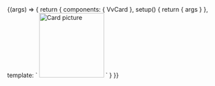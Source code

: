 

<Meta title="Components/Card/Slots" component={VvCard} />

<Canvas>
	<Story name="Slots">
		{(args) => {
			return {
				components: { VvCard },
				setup() {
					return {
						args
					}
				},
				template: `
					<vv-card v-bind="args" class="absolute inset-32">
						<template #header>
							Header
						</template>
						<picture>
							<img class="vv-card__picture aspect-photo" src="https://source.unsplash.com/featured/300×300/?ocean" alt="Card picture" style="height: 150px"/>
						</picture>
						<template #content>
							Prova
						</template>
						<template #footer>
							<div class="flex items-center">
								<span>Lorem ipsum dolor</span>
								<button class="vv-button vv-button--action-quiet ml-auto" type="button">
									<svg xmlns="http://www.w3.org/2000/svg" xmlns:xlink="http://www.w3.org/1999/xlink" aria-hidden="true" role="img" class="iconify iconify--akar-icons" width="1em" height="1em" preserveAspectRatio="xMidYMid meet" viewBox="0 0 24 24" data-icon="akar-icons:heart"><path fill="none" stroke="currentColor" stroke-linecap="round" stroke-linejoin="round" stroke-width="2" d="M7 3C4.239 3 2 5.216 2 7.95c0 2.207.875 7.445 9.488 12.74a.985.985 0 0 0 1.024 0C21.125 15.395 22 10.157 22 7.95C22 5.216 19.761 3 17 3s-5 3-5 3s-2.239-3-5-3Z"></path></svg>
								</button>
							</div>
						</template>
					</vv-card>
					`
			}
		}}
	</Story>
</Canvas>
